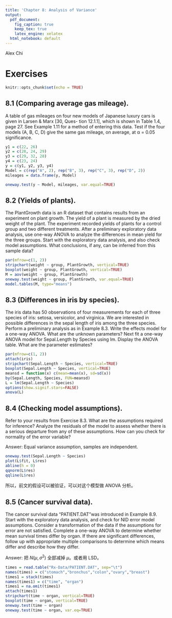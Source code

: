 ```yaml
---
title: 'Chapter 8: Analysis of Variance'
output:
  pdf_document:
    fig_caption: true
    keep_tex: true
    latex_engine: xelatex
  html_notebook: default
---
```


Alex Chi

# Exercises

```r
knitr::opts_chunk$set(echo = TRUE)
```

## 8.1 (Comparing average gas mileage). 

A table of gas mileages on four new models of Japanese luxury cars is given in Larsen & Marx [30, Ques- tion 12.1.1], which is shown in Table 1.4, page 27. See Example 1.11 for a method of entering this data. Test if the four models (A, B, C, D) give the same gas mileage, on average, at α = 0.05 significance.

```r
y1 = c(22, 26)
y2 = c(28, 24, 29)
y3 = c(29, 32, 28)
y4 = c(23, 24)
y = c(y1, y2, y3, y4)
Model = c(rep("A", 2), rep("B", 3), rep("C", 3), rep("D", 2))
mileages = data.frame(y, Model)
```

```r
oneway.test(y ~ Model, mileages, var.equal=TRUE)
```

## 8.2 (Yields of plants). 

The PlantGrowth data is an R dataset that contains results from an experiment on plant growth. The yield of a plant is measured by the dried weight of the plant. The experiment recorded yields of plants for a control group and two different treatments. After a preliminary exploratory data analysis, use one-way ANOVA to analyze the differences in mean yield for the three groups. Start with the exploratory data analysis, and also check model assumptions. What conclusions, if any, can be inferred from this sample data?

```r
par(mfrow=c(1, 2))
stripchart(weight ~ group, PlantGrowth, vertical=TRUE)
boxplot(weight ~ group, PlantGrowth, vertical=TRUE)
M = aov(weight ~ group, PlantGrowth)
oneway.test(weight ~ group, PlantGrowth, var.equal=TRUE)
model.tables(M, type="means")
```

## 8.3 (Differences in iris by species). 

The iris data has 50 observations of four measurements for each of three species of iris: setosa, versicolor, and virginica. We are interested in possible differences in the sepal length of iris among the three species. Perform a preliminary analysis as in Example 8.3.
Write the effects model for a one-way ANOVA. What are the unknown parameters? Next fit a one-way ANOVA model for Sepal.Length by Species using lm. Display the ANOVA table. What are the parameter estimates?

```r
par(mfrow=c(1, 2))
attach(iris)
stripchart(Sepal.Length ~ Species, vertical=TRUE)
boxplot(Sepal.Length ~ Species, vertical=TRUE)
meansd = function(x) c(mean=mean(x), sd=sd(x))
by(Sepal.Length, Species, FUN=meansd)
L = lm(Sepal.Length ~ Species)
options(show.signif.stars=FALSE)
anova(L)
```

## 8.4 (Checking model assumptions). 

Refer to your results from Exercise 8.3. What are the assumptions required for inference? Analyze the residuals of the model to assess whether there is a serious departure from any of these assumptions. How can you check for normality of the error variable?

Answer: Equal variance assumption, samples are independent.

```r
oneway.test(Sepal.Length ~ Species)
plot(L$fit, L$res)
abline(h = 0)
qqnorm(L$res)
qqline(L$res)
```

所以，前文的假设可以被验证，可以对这个模型做 ANOVA 分析。

## 8.5 (Cancer survival data). 

The cancer survival data “PATIENT.DAT”was introduced in Example 8.9. Start with the exploratory data analysis, and check for NID error model assumptions. Consider a transformation of the data if the assumptions for error are not satisfied. Complete a one-way ANOVA to determine whether mean survival times differ by organ. If there are significant differences, follow up with appropriate multiple comparisons to determine which means differ and describe how they differ.

Answer: 把 $N(\mu, \sigma^2)$ 全部减掉 $\mu$。或者用 LSD。

```r
times = read.table("Rx-Data/PATIENT.DAT", sep="\t")
names(times) = c("stomach","bronchus","colon","ovary","breast")
times1 = stack(times)
names(times1) = c("time", "organ")
times1 = na.omit(times1)
attach(times1)
stripchart(time ~ organ, vertical=TRUE)
boxplot(time ~ organ, vertical=TRUE)
oneway.test(time ~ organ)
oneway.test(time ~ organ, var.eq=TRUE)
```
